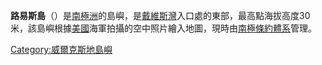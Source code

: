 {{unreferenced|time=2013-10-27T04:56:29+00:00}}
{{coord|66|6|S|134|22|E|source:GNIS|display=title}}

'''路易斯島'''（{{lang-en|Lewis Island}}）是[[南極洲|南極洲]]的島嶼，是[[戴維斯灣|戴維斯灣]]入口處的東部，最高點海拔高度30米，該島嶼根據[[美國|美國]]海軍拍攝的空中照片繪入地圖，現時由[[南極條約體系|南極條約體系]]管理。

{{DEFAULTSORT:Lewis Island}}
[[Category:威爾克斯地島嶼|Category:威爾克斯地島嶼]]


{{WilkesLand-geo-stub}}